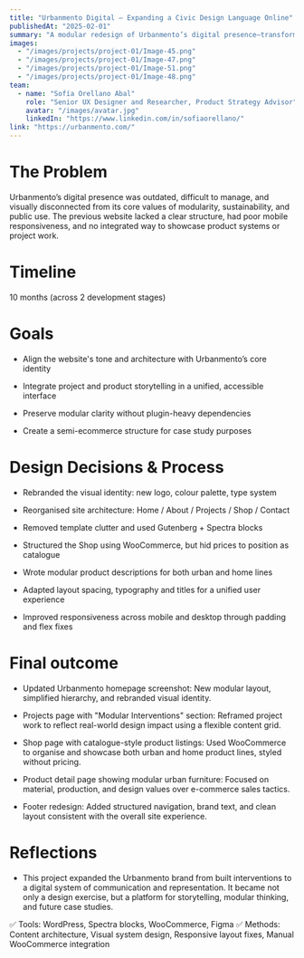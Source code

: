 ```yaml
---
title: "Urbanmento Digital – Expanding a Civic Design Language Online"
publishedAt: "2025-02-01"
summary: "A modular redesign of Urbanmento’s digital presence—transforming it into a structured, narrative-rich platform that blends physical public space design with product storytelling and ethical ecommerce."
images:
  - "/images/projects/project-01/Image-45.png"
  - "/images/projects/project-01/Image-47.png"
  - "/images/projects/project-01/Image-51.png"
  - "/images/projects/project-01/Image-48.png"
team:
  - name: "Sofía Orellano Abal"
    role: "Senior UX Designer and Researcher, Product Strategy Advisor"
    avatar: "/images/avatar.jpg"
    linkedIn: "https://www.linkedin.com/in/sofiaorellano/"
link: "https://urbanmento.com/"
---
```


# **The Problem**

Urbanmento’s digital presence was outdated, difficult to manage, and visually disconnected from its core values of modularity, sustainability, and public use. The previous website lacked a clear structure, had poor mobile responsiveness, and no integrated way to showcase product systems or project work.

# **Timeline**

10 months (across 2 development stages)

# **Goals**

- Align the website's tone and architecture with Urbanmento’s core identity

- Integrate project and product storytelling in a unified, accessible interface

- Preserve modular clarity without plugin-heavy dependencies

- Create a semi-ecommerce structure for case study purposes

# **Design Decisions & Process**

- Rebranded the visual identity: new logo, colour palette, type system

- Reorganised site architecture: Home / About / Projects / Shop / Contact

- Removed template clutter and used Gutenberg + Spectra blocks

- Structured the Shop using WooCommerce, but hid prices to position as catalogue

- Wrote modular product descriptions for both urban and home lines

- Adapted layout spacing, typography and titles for a unified user experience

- Improved responsiveness across mobile and desktop through padding and flex fixes

# **Final outcome**

- Updated Urbanmento homepage screenshot: New modular layout, simplified hierarchy, and rebranded visual identity.

- Projects page with "Modular Interventions" section: Reframed project work to reflect real-world design impact using a flexible content grid.

- Shop page with catalogue-style product listings: Used WooCommerce to organise and showcase both urban and home product lines, styled without pricing.

- Product detail page showing modular urban furniture: Focused on material, production, and design values over e-commerce sales tactics.

- Footer redesign: Added structured navigation, brand text, and clean layout consistent with the overall site experience.

# **Reflections**

- This project expanded the Urbanmento brand from built interventions to a digital system of communication and representation. It became not only a design exercise, but a platform for storytelling, modular thinking, and future case studies.

✅ Tools: WordPress, Spectra blocks, WooCommerce, Figma
✅ Methods: Content architecture, Visual system design, Responsive layout fixes, Manual WooCommerce integration
